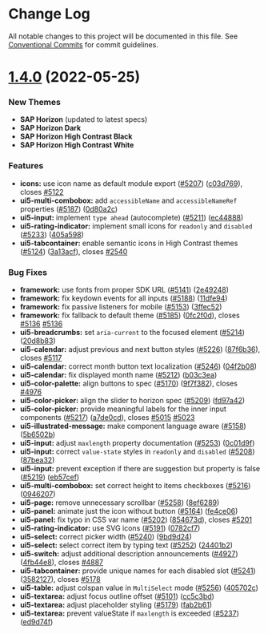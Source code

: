 
<Meta title="Docs/Changelog/1.4.0" />




# Change Log

All notable changes to this project will be documented in this file.
See [Conventional Commits](https://conventionalcommits.org) for commit guidelines.

# [1.4.0](https://github.com/SAP/ui5-webcomponents/compare/v1.3.1...v1.4.0) (2022-05-25)


### New Themes
- **SAP Horizon** (updated to latest specs)
- **SAP Horizon Dark**
- **SAP Horizon High Contrast Black**
- **SAP Horizon High Contrast White**
### Features

* **icons:** use icon name as default module export ([#5207](https://github.com/SAP/ui5-webcomponents/issues/5207)) ([c03d769](https://github.com/SAP/ui5-webcomponents/commit/c03d769)), closes [#5122](https://github.com/SAP/ui5-webcomponents/issues/5122)
* **ui5-multi-combobox:** add `accessibleName` and `accessibleNameRef` properties ([#5187](https://github.com/SAP/ui5-webcomponents/issues/5187)) ([0d80a2c](https://github.com/SAP/ui5-webcomponents/commit/0d80a2c))
* **ui5-input:** implement `type ahead` (autocomplete) ([#5211](https://github.com/SAP/ui5-webcomponents/issues/5211)) ([ec44888](https://github.com/SAP/ui5-webcomponents/commit/ec44888))
* **ui5-rating-indicator:** implement small icons for `readonly` and `disabled` ([#5233](https://github.com/SAP/ui5-webcomponents/issues/5233)) ([405a598](https://github.com/SAP/ui5-webcomponents/commit/405a598))
* **ui5-tabcontainer:** enable semantic icons in High Contrast themes ([#5124](https://github.com/SAP/ui5-webcomponents/issues/5124)) ([3a13acf](https://github.com/SAP/ui5-webcomponents/commit/3a13acf)), closes [#2540](https://github.com/SAP/ui5-webcomponents/issues/2540)


### Bug Fixes

* **framework:** use fonts from proper SDK URL ([#5141](https://github.com/SAP/ui5-webcomponents/issues/5141)) ([2e49248](https://github.com/SAP/ui5-webcomponents/commit/2e49248))
* **framework:** fix keydown events for all inputs ([#5188](https://github.com/SAP/ui5-webcomponents/issues/5188)) ([11dfe94](https://github.com/SAP/ui5-webcomponents/commit/11dfe94))
* **framework:** fix passive listeners for mobile ([#5153](https://github.com/SAP/ui5-webcomponents/issues/5153)) ([3ffec52](https://github.com/SAP/ui5-webcomponents/commit/3ffec52))
* **framework:** fix fallback to default theme ([#5185](https://github.com/SAP/ui5-webcomponents/issues/5185)) ([0fc2f0d](https://github.com/SAP/ui5-webcomponents/commit/0fc2f0d)), closes [#5136](https://github.com/SAP/ui5-webcomponents/issues/5136) [#5136](https://github.com/SAP/ui5-webcomponents/issues/5136)
* **ui5-breadcrumbs:** set `aria-current` to the focused element ([#5214](https://github.com/SAP/ui5-webcomponents/issues/5214)) ([20d8b83](https://github.com/SAP/ui5-webcomponents/commit/20d8b83))
* **ui5-calendar:** adjust previous and next button styles ([#5226](https://github.com/SAP/ui5-webcomponents/issues/5226)) ([87f6b36](https://github.com/SAP/ui5-webcomponents/commit/87f6b36)), closes [#5117](https://github.com/SAP/ui5-webcomponents/issues/5117)
* **ui5-calendar:** correct month button text localization ([#5246](https://github.com/SAP/ui5-webcomponents/issues/5246)) ([04f2b08](https://github.com/SAP/ui5-webcomponents/commit/04f2b08))
* **ui5-calendar:** fix displayed month name ([#5212](https://github.com/SAP/ui5-webcomponents/issues/5212)) ([b03c3ea](https://github.com/SAP/ui5-webcomponents/commit/b03c3ea))
* **ui5-color-palette:** align buttons to spec ([#5170](https://github.com/SAP/ui5-webcomponents/issues/5170)) ([9f7f382](https://github.com/SAP/ui5-webcomponents/commit/9f7f382)), closes [#4976](https://github.com/SAP/ui5-webcomponents/issues/4976)
* **ui5-color-picker:** align the slider to horizon spec ([#5209](https://github.com/SAP/ui5-webcomponents/issues/5209)) ([fd97a42](https://github.com/SAP/ui5-webcomponents/commit/fd97a42))
* **ui5-color-picker:** provide meaningful labels for the inner input components ([#5217](https://github.com/SAP/ui5-webcomponents/issues/5217)) ([a7de0cd](https://github.com/SAP/ui5-webcomponents/commit/a7de0cd)), closes [#5015](https://github.com/SAP/ui5-webcomponents/issues/5015) [#5023](https://github.com/SAP/ui5-webcomponents/issues/5023)
* **ui5-illustrated-message:** make component language aware ([#5158](https://github.com/SAP/ui5-webcomponents/issues/5158)) ([5b6502b](https://github.com/SAP/ui5-webcomponents/commit/5b6502b))
* **ui5-input:** adjust `maxlength` property documentation ([#5253](https://github.com/SAP/ui5-webcomponents/issues/5253)) ([0c01d9f](https://github.com/SAP/ui5-webcomponents/commit/0c01d9f))
* **ui5-input:** correct `value-state` styles in `readonly` and `disabled` ([#5208](https://github.com/SAP/ui5-webcomponents/issues/5208)) ([87bea32](https://github.com/SAP/ui5-webcomponents/commit/87bea32))
* **ui5-input:** prevent exception if there are suggestion but property is false ([#5219](https://github.com/SAP/ui5-webcomponents/issues/5219)) ([eb57cef](https://github.com/SAP/ui5-webcomponents/commit/eb57cef))
* **ui5-multi-combobox:** set correct height to items checkboxes ([#5216](https://github.com/SAP/ui5-webcomponents/issues/5216)) ([0946207](https://github.com/SAP/ui5-webcomponents/commit/0946207))
* **ui5-page:** remove unnecessary scrollbar ([#5258](https://github.com/SAP/ui5-webcomponents/issues/5258)) ([8ef6289](https://github.com/SAP/ui5-webcomponents/commit/8ef6289))
* **ui5-panel:** animate just the icon without button ([#5164](https://github.com/SAP/ui5-webcomponents/issues/5164)) ([fe4ce06](https://github.com/SAP/ui5-webcomponents/commit/fe4ce06))
* **ui5-panel:** fix typo in CSS var name ([#5202](https://github.com/SAP/ui5-webcomponents/issues/5202)) ([854673d](https://github.com/SAP/ui5-webcomponents/commit/854673d)), closes [#5201](https://github.com/SAP/ui5-webcomponents/issues/5201)
* **ui5-rating-indicator:** use SVG icons ([#5191](https://github.com/SAP/ui5-webcomponents/issues/5191)) ([0782cf7](https://github.com/SAP/ui5-webcomponents/commit/0782cf7))
* **ui5-select:** correct picker width ([#5240](https://github.com/SAP/ui5-webcomponents/issues/5240)) ([9bd9d24](https://github.com/SAP/ui5-webcomponents/commit/9bd9d24))
* **ui5-select:** select correct item by typing text ([#5252](https://github.com/SAP/ui5-webcomponents/issues/5252)) ([24401b2](https://github.com/SAP/ui5-webcomponents/commit/24401b2))
* **ui5-switch:** adjust additional description announcements ([#4927](https://github.com/SAP/ui5-webcomponents/issues/4927)) ([4fb44e8](https://github.com/SAP/ui5-webcomponents/commit/4fb44e8)), closes [#4887](https://github.com/SAP/ui5-webcomponents/issues/4887)
* **ui5-tabcontainer:** provide unique names for each disabled slot ([#5241](https://github.com/SAP/ui5-webcomponents/issues/5241)) ([3582127](https://github.com/SAP/ui5-webcomponents/commit/3582127)), closes [#5178](https://github.com/SAP/ui5-webcomponents/issues/5178)
* **ui5-table:** adjust colspan value in `MultiSelect` mode ([#5256](https://github.com/SAP/ui5-webcomponents/issues/5256)) ([405702c](https://github.com/SAP/ui5-webcomponents/commit/405702c))
* **ui5-textarea:** adjust focus outline offset ([#5101](https://github.com/SAP/ui5-webcomponents/issues/5101)) ([cc5c3bd](https://github.com/SAP/ui5-webcomponents/commit/cc5c3bd))
* **ui5-textarea:** adjust placeholder styling ([#5179](https://github.com/SAP/ui5-webcomponents/issues/5179)) ([fab2b61](https://github.com/SAP/ui5-webcomponents/commit/fab2b61))
* **ui5-textarea:** prevent valueState if `maxlength` is exceeded ([#5237](https://github.com/SAP/ui5-webcomponents/issues/5237)) ([ed9d74f](https://github.com/SAP/ui5-webcomponents/commit/ed9d74f))



<Footer />